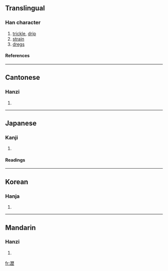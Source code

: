 {{see|沥}}

==Translingual==
===Han character===
{{Han char|rn=85|rad=水|as=16|sn=19|four=3111<sub>1</sub>|canj=水一竹一 (EMHM)}}
# [[trickle]], [[drip]]
# [[strain]]
# [[dregs]]
====References====
{{Han ref|kx=0660.060|dkj=18658|dj=1069.260|hdz=31783.010|uh=701D|ud=28701|bh=C377|bd=50039}}

----
==Cantonese==
===Hanzi===
{{yue-hanzi|jyut=|y=lik6}}
# {{defn|Cantonese}}

----
==Japanese==
===Kanji===
{{ja-kanji|grade=|rs=水16}}
# {{defn|Japanese}} 
====Readings====
{{ja-readings|on=[[れき]] (reki)|kun=[[したたる]] (shitataru)}}

----
==Korean==
===Hanja===
{{ko-hanja|hangeul=력>역|eumhun=|rv=ryeok>yeok|mr=ryŏk>yŏk|y=leyk>eyk}}
# {{defn|Korean}}

----
==Mandarin==
===Hanzi===
{{cmn-hanzi|sim=沥|pin=[[lì]] (li4), [[shuāng]] (shuang1)|wg=li<sup>4</sup>, shuang<sup>1</sup>}}
# {{defn|Mandarin}}

[[fr:瀝]]